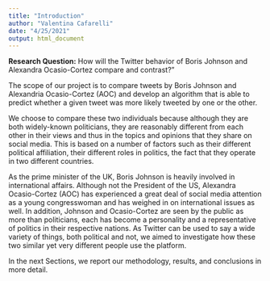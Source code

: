 ```yaml
---
title: "Introduction"
author: "Valentina Cafarelli"
date: "4/25/2021"
output: html_document
---
```


**Research Question:** How will the Twitter behavior of Boris Johnson and Alexandra Ocasio-Cortez compare and contrast?” 

The scope of our project is to compare tweets by Boris Johnson and Alexandria Ocasio-Cortez (AOC) and develop an algorithm that is able to predict whether a given tweet was more likely tweeted by one or the other. 

We choose to compare these two individuals because although they are both widely-known politicians, they are reasonably different from each other in their views and thus in the topics and opinions that they share on social media. This is based on a number of factors such as their different political affiliation, their different roles in politics, the fact that they operate in two different countries. 

As the prime minister of the UK, Boris Johnson is heavily involved in international affairs. Although not the President of the US, Alexandra Ocasio-Cortez (AOC) has experienced a great deal of social media attention as a young congresswoman and has weighed in on international issues as well. In addition, Johnson and Ocasio-Cortez are seen by the public as more than politicians, each has become a personality and a representative of politics in their respective nations. As Twitter can be used to say a wide variety of things, both political and not, we aimed to investigate how these two similar yet very different people use the platform. 

In the next Sections, we report our methodology, results, and conclusions in more detail.